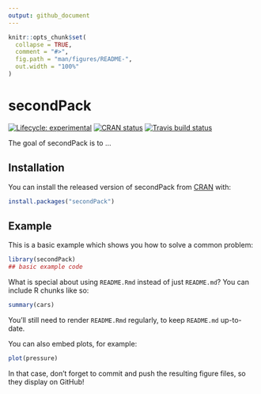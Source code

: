 ```yaml
---
output: github_document
---
```


<!-- README.md is generated from README.Rmd. Please edit that file -->

```r
knitr::opts_chunk$set(
  collapse = TRUE,
  comment = "#>",
  fig.path = "man/figures/README-",
  out.width = "100%"
)
```
# secondPack

<!-- badges: start -->
[![Lifecycle: experimental](https://img.shields.io/badge/lifecycle-experimental-orange.svg)](https://www.tidyverse.org/lifecycle/#experimental)
[![CRAN status](https://www.r-pkg.org/badges/version/secondPack)](https://cran.r-project.org/package=secondPack)
[![Travis build status](https://travis-ci.com/daniepi/renvProject.svg?branch=master)](https://travis-ci.com/daniepi/renvProject)
<!-- badges: end -->

The goal of secondPack is to ...

## Installation

You can install the released version of secondPack from [CRAN](https://CRAN.R-project.org) with:

``` r
install.packages("secondPack")
```

## Example

This is a basic example which shows you how to solve a common problem:

```r
library(secondPack)
## basic example code
```

What is special about using `README.Rmd` instead of just `README.md`? You can include R chunks like so:

```r
summary(cars)
```

You'll still need to render `README.Rmd` regularly, to keep `README.md` up-to-date.

You can also embed plots, for example:

```r
plot(pressure)
```

In that case, don't forget to commit and push the resulting figure files, so they display on GitHub!
